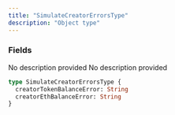 ```yaml
---
title: "SimulateCreatorErrorsType"
description: "Object type"
---
```


### Fields

<ResponseField name="creatorTokenBalanceError" type="String">
  No description provided
</ResponseField>

<ResponseField name="creatorEthBalanceError" type="String">
  No description provided
</ResponseField>


```graphql SimulateCreatorErrorsType
type SimulateCreatorErrorsType {
  creatorTokenBalanceError: String
  creatorEthBalanceError: String
}
```
